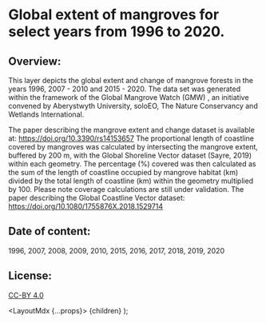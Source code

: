 
# Global extent of mangroves for select years from 1996 to 2020.
## Overview:

This layer depicts the global extent and change of mangrove forests in the years 1996, 2007 - 2010 and 2015 - 2020. The data set was generated within the framework of the Global Mangrove Watch (GMW) , an initiative convened by Aberystwyth University, soloEO, The Nature Conservancy and Wetlands International.

The paper describing the mangrove extent and change dataset is available at:
<a target="_blank" rel="noopener noreferrer" href="https://doi.org/10.3390/rs14153657">https://doi.org/10.3390/rs14153657</a>
The proportional length of coastline covered by mangroves was calculated by intersecting the mangrove extent, buffered by 200 m, with the Global Shoreline Vector dataset (Sayre, 2019) within each geometry. The percentage (%) covered was then calculated as the sum of the length of coastline occupied by mangrove habitat (km) divided by the total length of coastline (km) within the geometry multiplied by 100. Please note coverage calculations are still under validation.
The paper describing the Global Coastline Vector dataset:
<a target="_blank" rel="noopener noreferrer" href="https://doi.org/10.1080/1755876X.2018.1529714">https://doi.org/10.1080/1755876X.2018.1529714</a>
## Date of content:
1996, 2007, 2008, 2009, 2010, 2015, 2016, 2017, 2018, 2019, 2020
## License:
<a target="_blank" rel="noopener noreferrer" href="https://creativecommons.org/licenses/by/4.0/">CC-BY 4.0</a>

  <LayoutMdx {...props}>
  {children}
  </LayoutMdx>
);
